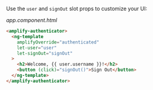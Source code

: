 Use the `user` and `signOut` slot props to customize your UI:

_app.component.html_

```html
<amplify-authenticator>
  <ng-template
    amplifyOverride="authenticated"
    let-user="user"
    let-signOut="signOut"
  >
    <h2>Welcome, {{ user.username }}!</h2>
    <button (click)="signOut()">Sign Out</button>
  </ng-template>
</amplify-authenticator>
```
